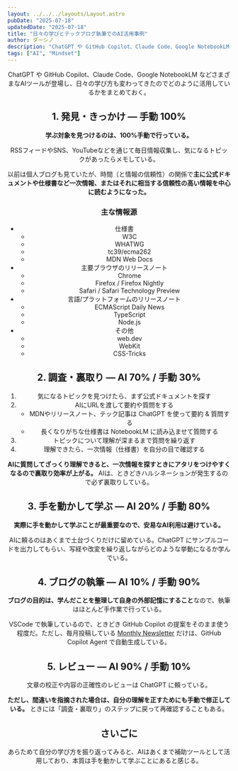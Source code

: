 ```yaml
---
layout: ../../../layouts/Layout.astro
pubDate: "2025-07-18"
updatedDate: "2025-07-18"
title: "日々の学びとテックブログ執筆でのAI活用事例"
author: ダーシノ
description: "ChatGPT や GitHub Copilot、Claude Code、Google NotebookLM などさまざまなAIツールが登場し、日々の学び方も変わってきたのでどのように活用しているかをまとめておく"
tags: ["AI", "Mindset"]
---
```



<Header {...frontmatter} />

ChatGPT や GitHub Copilot、Claude Code、Google NotebookLM などさまざまなAIツールが登場し、日々の学び方も変わってきたのでどのように活用しているかをまとめておく。

## 1. 発見・きっかけ ― 手動 100%

**学ぶ対象を見つけるのは、100%手動で行っている。**

RSSフィードやSNS、YouTubeなどを通じて毎日情報収集し、気になるトピックがあったらメモしている。

以前は個人ブログも見ていたが、時間（と情報の信頼性）の関係で**主に公式ドキュメントや仕様書など一次情報、またはそれに相当する信頼性の高い情報を中心に読むようになった。**

### 主な情報源

- 仕様書
  - W3C
  - WHATWG
  - tc39/ecma262
  - MDN Web Docs
- 主要ブラウザのリリースノート
  - Chrome
  - Firefox / Firefox Nightly
  - Safari / Safari Technology Preview
- 言語/プラットフォームのリリースノート
  - ECMAScript Daily News
  - TypeScript
  - Node.js
- その他
  - web.dev
  - WebKit
  - CSS-Tricks

## 2. 調査・裏取り ― AI 70% / 手動 30%

1. 気になるトピックを見つけたら、まず公式ドキュメントを探す
2. AIにURLを渡して要約や質問をする
   - MDNやリリースノート、テック記事は ChatGPT を使って要約 & 質問する
   - 長くなりがちな仕様書は NotebookLM に読み込ませて質問する
3. トピックについて理解が深まるまで質問を繰り返す
4. 理解できたら、一次情報（仕様書）を自分の目で確認する

**AIに質問してざっくり理解できると、一次情報を探すときにアタリをつけやすくなるので裏取り効率が上がる。** AIは、ときどきハルシネーションが発生するので必ず裏取りしている。

## 3. 手を動かして学ぶ ― AI 20% / 手動 80%

**実際に手を動かして学ぶことが最重要なので、安易なAI利用は避けている。**

AIに頼るのはあくまで土台づくりだけに留めている。ChatGPT にサンプルコードを出力してもらい、写経や改変を繰り返しながらどのような挙動になるか学んでいる。

## 4. ブログの執筆 ― AI 10% / 手動 90%

**ブログの目的は、学んだことを整理して自身の外部記憶にすること**なので、執筆はほとんど手作業で行っている。

VSCode で執筆しているので、ときどき GitHub Copilot の提案をそのまま使う程度だ。ただし、毎月投稿している [Monthly Newsletter](https://bcrikko.github.io/til/tags/Newsletter/) だけは、GitHub Copilot Agent で自動生成している。

## 5. レビュー ― AI 90% / 手動 10%

文章の校正や内容の正確性のレビューは ChatGPT に頼っている。

**ただし、間違いを指摘された場合は、自分の理解を正すためにも手動で修正している。** ときには「調査・裏取り」のステップに戻って再確認することもある。


## さいごに

あらためて自分の学び方を振り返ってみると、AIはあくまで補助ツールとして活用しており、本質は手を動かして学ぶことにあると感じる。
